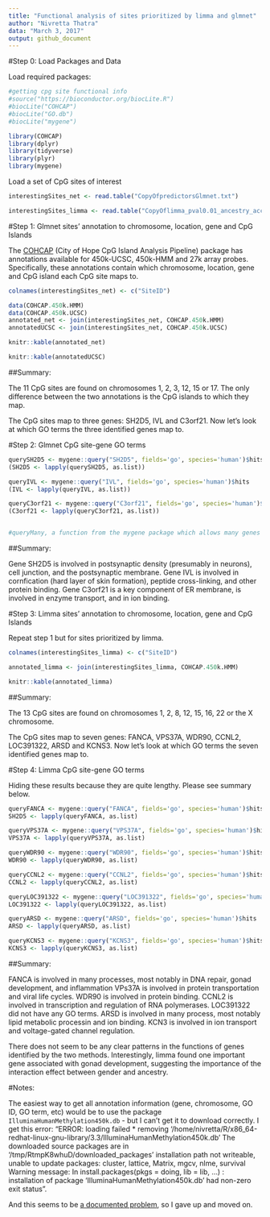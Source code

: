 ```yaml
---
title: "Functional analysis of sites prioritized by limma and glmnet"
author: "Nivretta Thatra"
data: "March 3, 2017"
output: github_document
---
```


#Step 0: Load Packages and Data

Load required packages:

```r

#getting cpg site functional info
#source("https://bioconductor.org/biocLite.R")
#biocLite("COHCAP")
#biocLite("GO.db")
#biocLite("mygene")

library(COHCAP)
library(dplyr)
library(tidyverse)
library(plyr)
library(mygene)

```

Load a set of CpG sites of interest

```r

interestingSites_net <- read.table("CopyOfpredictorsGlmnet.txt")

interestingSites_limma <- read.table("CopyOflimma_pval0.01_ancestry_accountingforGender.txt")

```

#Step 1: Glmnet sites' annotation to chromosome, location, gene and CpG Islands

The [COHCAP](https://www.bioconductor.org/packages/devel/bioc/manuals/COHCAP/man/COHCAP.pdf) (City of Hope CpG Island Analysis Pipeline) package has annotations available for 450k-UCSC, 450k-HMM and 27k array probes. Specifically, these annotations contain which chromosome, location, gene and CpG island each CpG site maps to.

```r

colnames(interestingSites_net) <- c("SiteID")

data(COHCAP.450k.HMM)
data(COHCAP.450k.UCSC)
annotated_net <- join(interestingSites_net, COHCAP.450k.HMM)
annotatedUCSC <- join(interestingSites_net, COHCAP.450k.UCSC)

knitr::kable(annotated_net) 

knitr::kable(annotatedUCSC)

```

##Summary:

The 11 CpG sites are found on chromosomes 1, 2, 3, 12, 15 or 17. The only difference between the two annotations is the CpG islands to which they map.

The CpG sites map to three genes: SH2D5, IVL and C3orf21. Now let's look at which GO terms the three identified genes map to.

#Step 2: Glmnet CpG site-gene GO terms

```r

querySH2D5 <- mygene::query("SH2D5", fields='go', species='human')$hits
(SH2D5 <- lapply(querySH2D5, as.list))

queryIVL <- mygene::query("IVL", fields='go', species='human')$hits
(IVL <- lapply(queryIVL, as.list))

queryC3orf21 <- mygene::query("C3orf21", fields='go', species='human')$hits
(C3orf21 <- lapply(queryC3orf21, as.list))


#queryMany, a function from the mygene package which allows many genes to be queried at once, does not seem to be working

```

##Summary:

Gene SH2D5 is involved in postsynaptic density (presumably in neurons), cell junction, and the postsynaptic membrane.
Gene IVL is involved in cornfication (hard layer of skin formation), peptide cross-linking, and other protein binding.
Gene C3orf21 is a key component of ER membrane, is involved in enzyme transport, and in ion binding.

#Step 3: Limma sites' annotation to chromosome, location, gene and CpG Islands

Repeat step 1 but for sites prioritized by limma.

```r

colnames(interestingSites_limma) <- c("SiteID")

annotated_limma <- join(interestingSites_limma, COHCAP.450k.HMM)

knitr::kable(annotated_limma) 


```

##Summary:

The 13 CpG sites are found on chromosomes 1, 2, 8, 12, 15, 16, 22 or the X chromosome. 

The CpG sites map to seven genes: FANCA, VPS37A, WDR90, CCNL2, LOC391322, ARSD and KCNS3. Now let's look at which GO terms the seven identified genes map to.

#Step 4: Limma CpG site-gene GO terms

Hiding these results because they are quite lengthy. Please see summary below.

```r

queryFANCA <- mygene::query("FANCA", fields='go', species='human')$hits
SH2D5 <- lapply(queryFANCA, as.list)

queryVPS37A <- mygene::query("VPS37A", fields='go', species='human')$hits
VPS37A <- lapply(queryVPS37A, as.list)

queryWDR90 <- mygene::query("WDR90", fields='go', species='human')$hits
WDR90 <- lapply(queryWDR90, as.list)

queryCCNL2 <- mygene::query("CCNL2", fields='go', species='human')$hits
CCNL2 <- lapply(queryCCNL2, as.list)

queryLOC391322 <- mygene::query("LOC391322", fields='go', species='human')$hits
LOC391322 <- lapply(queryLOC391322, as.list)

queryARSD <- mygene::query("ARSD", fields='go', species='human')$hits
ARSD <- lapply(queryARSD, as.list)

queryKCNS3 <- mygene::query("KCNS3", fields='go', species='human')$hits
KCNS3 <- lapply(queryKCNS3, as.list)


```

##Summary:

FANCA is involved in many processes, most notably in DNA repair, gonad development, and inflammation
VPs37A is involved in protein transportation and viral life cycles.
WDR90 is involved in protein binding.
CCNL2 is involved in transcription and regulation of RNA polymerases.
LOC391322 did not have any GO terms.
ARSD is involved in many process, most notably lipid metabolic processin and ion binding.
KCN3 is involved in ion transport and voltage-gated channel regulation.

There does not seem to be any clear patterns in the functions of genes identified by the two methods. Interestingly, limma found one important gene associated with gonad development, suggesting the importance of the interaction effect between gender and ancestry.  

#Notes:

The easiest way to get all annotation information (gene, chromosome, GO ID, GO term, etc) would be to use the package `IlluminaHumanMethylation450k.db` - but I can't get it to download correctly. I get this error: "ERROR: loading failed * removing ‘/home/nivretta/R/x86_64-redhat-linux-gnu-library/3.3/IlluminaHumanMethylation450k.db’ The downloaded source packages are in ‘/tmp/RtmpK8whuD/downloaded_packages’ installation path not writeable, unable to update packages: cluster, lattice, Matrix, mgcv, nlme, survival Warning message: In install.packages(pkgs = doing, lib = lib, ...) : installation of package ‘IlluminaHumanMethylation450k.db’ had non-zero exit status".

And this seems to be [a documented problem](https://support.bioconductor.org/p/62068/), so I gave up and moved on.
